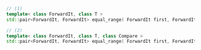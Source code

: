 ```cpp
// (1)
template< class ForwardIt, class T >
std::pair<ForwardIt, ForwardIt> equal_range( ForwardIt first, ForwardIt last, const T& value );

// (2)
template< class ForwardIt, class T, class Compare >
std::pair<ForwardIt, ForwardIt> equal_range( ForwardIt first, ForwardIt last, const T& value, Compare comp );
```
